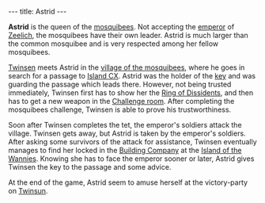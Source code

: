 ---
title: Astrid
---

{{twinsunica import}}{{Infobox Character
 |image=The Queen Astrid.jpg
 |race=Mosquibee
 |gender=Female
 |size=Large
 |age=Adult
 |magical=no
 |lba1=
 |lba2=yes
 |alignment=neutral
 |occupation=Queen
 |requires=
 |amount=
 |fam1=
 |fam2=
 |planet=undergas
 |island=Island of the Mosquibees
 |building=Mosquibee Village
}}

'''Astrid''' is the queen of the [[mosquibees]]. Not accepting the [[emperor]] of [[Zeelich]], the mosquibees have their own leader. Astrid is much larger than the common mosquibee and is very respected among her fellow mosquibees.

[[Twinsen]] meets Astrid in the [[village of the mosquibees]], where he goes in search for a passage to [[Island CX]]. Astrid was the holder of the [[Key to the passage which leads to Island CX|key]] and was guarding the passage which leads there. However, not being trusted immediately, Twinsen first has to show her the [[Ring of Dissidents]], and then has to get a new weapon in the [[Challenge room]]. After completing the mosquibees challenge, Twinsen is able to prove his trustworthiness.

Soon after Twinsen completes the tet, the emperor's soldiers attack the village. Twinsen gets away, but Astrid is taken by the emperor's soldiers. After asking some survivors of the attack for assistance, Twinsen eventually manages to find her locked in the [[Building Company]] at the [[Island of the Wannies]]. Knowing she has to face the emperor sooner or later, Astrid gives Twinsen the key to the passage and some advice.

At the end of the game, Astrid seem to amuse herself at the victory-party on [[Twinsun]].

<!-- remove these category links when they're all automated by categorizers...
[[Category:Mosquibees]]
[[Category:Female characters]]
[[Category:Large characters]]
[[Category:Adult characters]]
[[Category:Mosquibees Island inhabitants]] -->